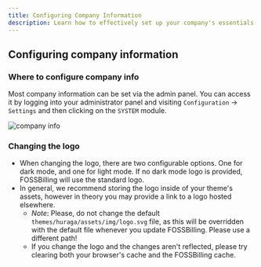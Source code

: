 ```yaml
---
title: Configuring Company Information
description: Learn how to effectively set up your company's essentials including logo, name, address, and terms of service with this comprehensive guide.
---
```



## Configuring company information

### Where to configure company info

Most company information can be set via the admin panel.
You can access it by logging into your administrator panel and visiting `Configuration` -> `Settings` and then clicking on the `SYSTEM` module.

![company info](/img/docs/company-info.gif)

### Changing the logo
- When changing the logo, there are two configurable options. One for dark mode, and one for light mode. If no dark mode logo is provided, FOSSBilling will use the standard logo.
- In general, we recommend storing the logo inside of your theme's assets, however in theory you may provide a link to a logo hosted elsewhere.
	- *Note*: Please, do not change the default `themes/huraga/assets/img/logo.svg` file, as this will be overridden with the default file whenever you update FOSSBilling. Please use a different path!
	- If you change the logo and the changes aren't reflected, please try clearing both your browser's cache and the FOSSBilling cache.
